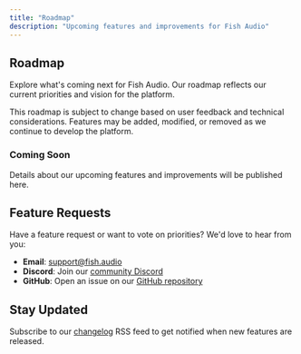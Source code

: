 ```yaml
---
title: "Roadmap"
description: "Upcoming features and improvements for Fish Audio"
---
```


## Roadmap

Explore what's coming next for Fish Audio. Our roadmap reflects our current priorities and vision for the platform.

<Note>
  This roadmap is subject to change based on user feedback and technical considerations. Features may be added, modified, or removed as we continue to develop the platform.
</Note>

### Coming Soon

Details about our upcoming features and improvements will be published here.

## Feature Requests

Have a feature request or want to vote on priorities? We'd love to hear from you:

- **Email**: [support@fish.audio](mailto:support@fish.audio)
- **Discord**: Join our [community Discord](https://discord.gg/dF9Db2Tt3Y)
- **GitHub**: Open an issue on our [GitHub repository](https://github.com/fishaudio)

## Stay Updated

Subscribe to our [changelog](/changelog) RSS feed to get notified when new features are released.